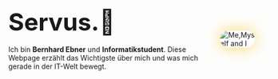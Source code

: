 <link rel="prefetch" href="/me_memoji.png" />

<div class="img_container" style="display: flex; align-items: center; width:100%">
    <p style="fontSize: [4, 6, 7]; text-align: left; margin-right:25px;">
    <b style="font-size: 5vw;">Servus.👋 </b><br></br>
    Ich bin <b>Bernhard Ebner</b> und <b>Informatikstudent</b>.
    Diese Webpage erzählt das Wichtigste über mich und was mich gerade in der IT-Welt bewegt.
</p>
<img alt="Me,Myself and I" src="/me_memoji.png"
           loading="eager"
           style="height:auto;
                  max-width:40%;
                  	box-shadow: 0px 0px 30px #ffd665;
                  	border-radius: 20px;
                  	margin-right:10px;
                                    "/>
</div>

